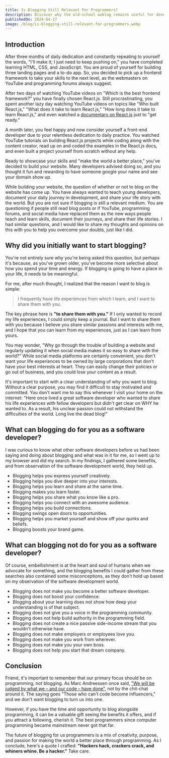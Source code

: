 ```yaml
---
title: Is Blogging Still Relevant For Programmers?
description: Discover why the old-school weblog remains useful for developers today.
publishedOn: 2024-04-17
image: /blog/is-blogging-still-relevant-for-programmers.webp
---
```


## Introduction

After three months of daily dedication and constantly repeating to yourself the words, "I'll make it; I just need to
keep pushing on," you have completed learning HTML, CSS, and JavaScript. You are proud of yourself for building three
landing pages and a to-do app. So, you decided to pick up a frontend framework to take your skills to the next level, as
the webmasters on YouTube and programming forums always suggest.

After two days of watching YouTube videos on "Which is the best frontend framework?" you have finally chosen
React.js. Still procrastinating, you spent another lazy day watching YouTube videos on topics like "Who built
React.js," "What does it take to learn React.js," "How long does it take to learn React.js," and even watched
a [documentary on React.js](https://youtu.be/8pDqJVdNa44?si=IsIBpAHJc8p-1JQm) just to "get ready."

A month later, you feel happy and now consider yourself a front-end developer due to your relentless dedication to daily
practice. You watched YouTube tutorials on building React.js projects while coding along with the content creator, read
up on and coded the examples in the React.js docs, and even built a project yourself from scratch without any help.

Ready to showcase your skills and "make the world a better place," you've decided to build your website. Many
developers advised doing so, and you thought it fun and rewarding to have someone google your name and see your domain
show up.

While building your website, the question of whether or not to blog on the website has come up. You have always wanted
to teach young developers, document your daily journey in development, and share your life story with the world. But you
are not sure if blogging is still a relevant medium. You are questioning if people still read blog posts or if YouTube,
programming forums, and social media have replaced them as the new ways people teach and learn skills, document their
journeys, and share their life stories. I had similar questions, and I would like to share my thoughts and opinions on
this with you to help you overcome your doubts, just like I did.

## Why did you initially want to start blogging?

You're not entirely sure why you're being asked this question, but perhaps it's because, as you've grown older, you've
become more selective about how you spend your time and energy. If blogging is going to have a place in your life, it
needs to be meaningful.

For me, after much thought, I realized that the reason I want to blog is simple:

> I frequently have life experiences from which I learn, and I want to share them with you.

The key phrase here is **"to share them with you."** If I only wanted to record my life experiences, I could simply keep
a journal. But I want to share them with you because I believe you share similar passions and interests with me, and I
hope that you can learn from my experiences, just as I can learn from yours.

You may wonder, "Why go through the trouble of building a website and regularly updating it when social media makes it
so easy to share with the world?" While social media platforms are certainly convenient, you don't want your life
experiences to be owned by large corporations that don't have your best interests at heart. They can easily change their
policies or go out of business, and you could lose your content as a result.

It's important to start with a clear understanding of why you want to blog. Without a clear purpose, you may find it
difficult to stay motivated and committed. You don't want me to say this whenever I visit your home on the internet:
"Here once lived a great software developer who wanted to share his life experiences with fellow developers but didn't
get clear on WHY he wanted to. As a result, his unclear passion could not withstand the difficulties of the world. Long
live the dead blog!"

## What can blogging do for you as a software developer?

I was curious to know what other software developers before us had been saying and doing about blogging and what was in
it for me, so I went up to my browser and did my search. In my findings, I gathered some benefits, and from observation
of the software development world, they held up.

- Blogging helps you express yourself creatively.
- Blogging helps you dive deeper into your interests.
- Blogging helps you learn and share at the same time.
- Blogging makes you learn faster.
- Blogging helps you share what you know like a pro.
- Blogging helps you connect with an awesome audience.
- Blogging helps you build connections.
- Blogging swings open doors to opportunities.
- Blogging helps you market yourself and show off your quirks and beliefs.
- Blogging boosts your brand game.

## What can blogging not do for you as a software developer?

Of course, embellishment is at the heart and soul of humans when we advocate for something, and the blogging benefits I
could gather from these searches also contained some misconceptions, as they don't hold up based on my observation of
the software development world.

- Blogging does not make you become a better software developer.
- Blogging does not boost your confidence.
- Blogging about your learning does not show how deep your understanding is of that subject.
- Blogging does not give you a voice in the programming community.
- Blogging does not help build authority in the programming field.
- Blogging does not create a nice passive side-income stream that you wouldn't otherwise have.
- Blogging does not make employers or employees love you.
- Blogging does not make you work from wherever.
- Blogging does not make you your own boss.
- Blogging does not help you start that dream company.

## Conclusion

Friend, it's important to remember that our primary focus should be on programming, not blogging. As Marc Andreessen
once said,
["We will be judged by what we – and our code – have done"](http://pmarchive.com/how_to_hire_the_best_people.html), not
by the chit-chat around it. The saying goes "Those who can't code become influencers," and we don't want blogging to
turn us into one.

However, if you have the time and opportunity to blog alongside programming, it can be a valuable gift seeing the
benefits it offers, and if you attract a following, cherish it. The best programmers since computer programming
became mainstream never got that far.

The future of blogging for us programmers is a mix of creativity, purpose, and passion for making the world a better
place through programming. As I conclude, here's a quote I crafted:
**"Hackers hack, crackers crack, and whiners whine. Be a hacker."** Take care.
